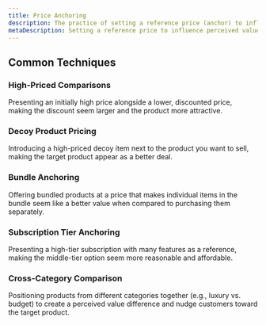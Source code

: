 ```yaml
---
title: Price Anchoring
description: The practice of setting a reference price (anchor) to influence customer perception of a product’s value, making it seem more affordable or valuable in comparison to the anchor price.
metaDescription: Setting a reference price to influence perceived value, making products seem more affordable or attractive through price anchoring.
---
```


## Common Techniques

### High-Priced Comparisons  
Presenting an initially high price alongside a lower, discounted price, making the discount seem larger and the product more attractive.

### Decoy Product Pricing  
Introducing a high-priced decoy item next to the product you want to sell, making the target product appear as a better deal.

### Bundle Anchoring  
Offering bundled products at a price that makes individual items in the bundle seem like a better value when compared to purchasing them separately.

### Subscription Tier Anchoring  
Presenting a high-tier subscription with many features as a reference, making the middle-tier option seem more reasonable and affordable.

### Cross-Category Comparison  
Positioning products from different categories together (e.g., luxury vs. budget) to create a perceived value difference and nudge customers toward the target product.
